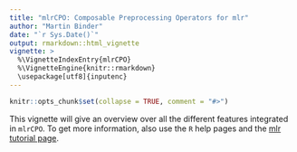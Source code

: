 ```yaml
---
title: "mlrCPO: Composable Preprocessing Operators for mlr"
author: "Martin Binder"
date: "`r Sys.Date()`"
output: rmarkdown::html_vignette
vignette: >
  %\VignetteIndexEntry{mlrCPO}
  %\VignetteEngine{knitr::rmarkdown}
  \usepackage[utf8]{inputenc}
---
```


```r
knitr::opts_chunk$set(collapse = TRUE, comment = "#>")
```

This vignette will give an overview over all the different features integrated in `mlrCPO`. To get more information, also use the `R` help pages and the [mlr tutorial page](TODO).
